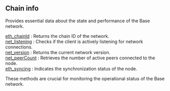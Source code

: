 
<Meta
  title="Chain info | dRPC"
  description="Provides essential data about the state and performance of the Base network"
/>
## Chain info

Provides essential data about the state and performance of the Base network.

[eth_chainId](/base-api/chaininfo/eth_chainId) : Returns the chain ID of the network. \
[net_listening](/base-api/chaininfo/net_listening) : Checks if the client is actively listening for network connections. \
[net_version](/base-api/chaininfo/net_version) : Returns the current network version. \
[net_peerCount](/base-api/chaininfo/net_peerCount) : Retrieves the number of active peers connected to the node. \
[eth_syncing](/base-api/chaininfo/eth_syncing) : Indicates the synchronization status of the node.

These methods are crucial for monitoring the operational status of the Base network.

<Space h={16} />
<GetStarted />
